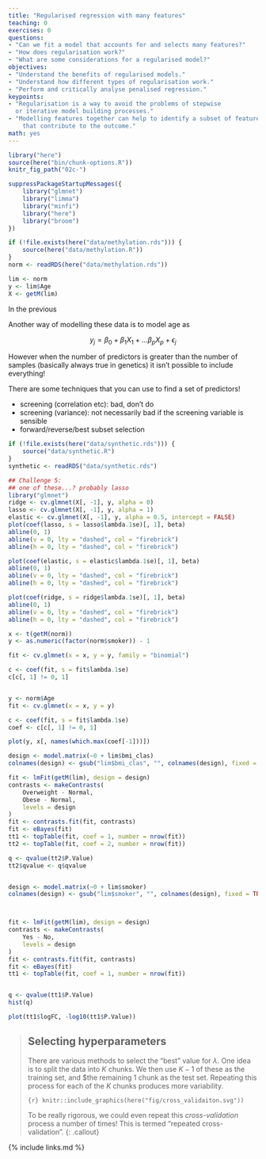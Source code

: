 ```yaml
---
title: "Regularised regression with many features"
teaching: 0
exercises: 0
questions:
- "Can we fit a model that accounts for and selects many features?"
- "How does regularisation work?"
- "What are some considerations for a regularised model?"
objectives:
- "Understand the benefits of regularised models."
- "Understand how different types of regularisation work."
- "Perform and critically analyse penalised regression."
keypoints:
- "Regularisation is a way to avoid the problems of stepwise
  or iterative model building processes."
- "Modelling features together can help to identify a subset of features
    that contribute to the outcome."
math: yes
---
```





```r
library("here")
source(here("bin/chunk-options.R"))
knitr_fig_path("02c-")
```

```r
suppressPackageStartupMessages({
    library("glmnet")
    library("limma")
    library("minfi")
    library("here")
    library("broom")
})

if (!file.exists(here("data/methylation.rds"))) {
    source(here("data/methylation.R"))
}
norm <- readRDS(here("data/methylation.rds"))

lim <- norm
y <- lim$Age
X <- getM(lim)
```

In the previous 

Another way of modelling these data is to model age as 

$$
    y_j = \beta_0 + \beta_1 X_1 + \dots \beta_p X_p + \epsilon_j
$$

However when the number of predictors is greater than the number of samples
(basically always true in genetics) it isn't possible to include everything!

There are some techniques that you can use to find a set of predictors!

- screening (correlation etc): bad, don't do
- screening (variance): not necessarily bad if the screening variable is sensible
- forward/reverse/best subset selection

```r
if (!file.exists(here("data/synthetic.rds"))) {
    source("data/synthetic.R")
}
synthetic <- readRDS("data/synthetic.rds")
```


```r
## Challenge 5:
## one of these...? probably lasso
library("glmnet")
ridge <- cv.glmnet(X[, -1], y, alpha = 0)
lasso <- cv.glmnet(X[, -1], y, alpha = 1)
elastic <- cv.glmnet(X[, -1], y, alpha = 0.5, intercept = FALSE)
plot(coef(lasso, s = lasso$lambda.1se)[, 1], beta)
abline(0, 1)
abline(v = 0, lty = "dashed", col = "firebrick")
abline(h = 0, lty = "dashed", col = "firebrick")

plot(coef(elastic, s = elastic$lambda.1se)[, 1], beta)
abline(0, 1)
abline(v = 0, lty = "dashed", col = "firebrick")
abline(h = 0, lty = "dashed", col = "firebrick")

plot(coef(ridge, s = ridge$lambda.1se)[, 1], beta)
abline(0, 1)
abline(v = 0, lty = "dashed", col = "firebrick")
abline(h = 0, lty = "dashed", col = "firebrick")
```









```r
x <- t(getM(norm))
y <- as.numeric(factor(norm$smoker)) - 1

fit <- cv.glmnet(x = x, y = y, family = "binomial")

c <- coef(fit, s = fit$lambda.1se)
c[c[, 1] != 0, 1]


y <- norm$Age
fit <- cv.glmnet(x = x, y = y)

c <- coef(fit, s = fit$lambda.1se)
coef <- c[c[, 1] != 0, 1]

plot(y, x[, names(which.max(coef[-1]))])
```



```r
design <- model.matrix(~0 + lim$bmi_clas)
colnames(design) <- gsub("lim$bmi_clas", "", colnames(design), fixed = TRUE)

fit <- lmFit(getM(lim), design = design)
contrasts <- makeContrasts(
    Overweight - Normal,
    Obese - Normal,
    levels = design
)
fit <- contrasts.fit(fit, contrasts)
fit <- eBayes(fit)
tt1 <- topTable(fit, coef = 1, number = nrow(fit))
tt2 <- topTable(fit, coef = 2, number = nrow(fit))

q <- qvalue(tt2$P.Value)
tt2$qvalue <- q$qvalue


design <- model.matrix(~0 + lim$smoker)
colnames(design) <- gsub("lim$smoker", "", colnames(design), fixed = TRUE)



fit <- lmFit(getM(lim), design = design)
contrasts <- makeContrasts(
    Yes - No,
    levels = design
)
fit <- contrasts.fit(fit, contrasts)
fit <- eBayes(fit)
tt1 <- topTable(fit, coef = 1, number = nrow(fit))


q <- qvalue(tt1$P.Value)
hist(q)

plot(tt1$logFC, -log10(tt1$P.Value))
```


> ## Selecting hyperparameters
> 
> There are various methods to select the "best"
> value for $\lambda$. One idea is to split
> the data into $K$ chunks. We then use $K-1$ of
> these as the training set, and $the remaining $1$ chunk
> as the test set. Repeating this process for each of the
> $K$ chunks produces more variability.
> 
> ```{r}
> knitr::include_graphics(here("fig/cross_validaiton.svg"))
> ```
>
> To be really rigorous, we could even repeat this *cross-validation*
> process a number of times! This is termed "repeated cross-validation".
{: .callout}


{% include links.md %}
